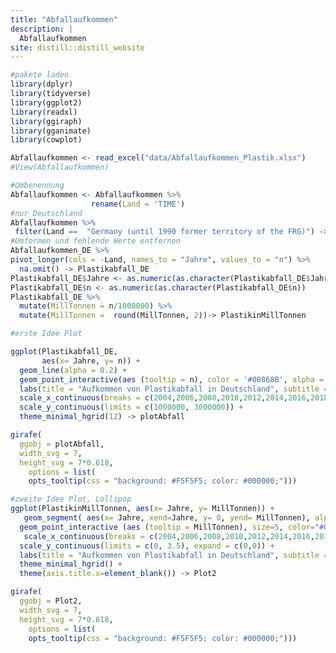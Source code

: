 ```yaml
---
title: "Abfallaufkommen"
description: |
  Abfallaufkommen
site: distill::distill_website
---
```


```r
#pakete laden
library(dplyr)
library(tidyverse)
library(ggplot2)
library(readxl)
library(ggiraph)
library(gganimate)
library(cowplot)
```

```r

Abfallaufkommen <- read_excel("data/Abfallaufkommen_Plastik.xlsx")
#View(Abfallaufkommen)

#Umbenennung
Abfallaufkommen <- Abfallaufkommen %>%
                  rename(Land = 'TIME')
#nur Deutschland
Abfallaufkommen %>%
 filter(Land ==  "Germany (until 1990 former territory of the FRG)") -> Abfallaufkommen_DE
#Umformen und fehlende Werte entfernen
Abfallaufkommen_DE %>%
pivot_longer(cols = -Land, names_to = "Jahre", values_to = "n") %>%
  na.omit() -> Plastikabfall_DE
Plastikabfall_DE$Jahre <- as.numeric(as.character(Plastikabfall_DE$Jahre))  # Convert one variable to numeric
Plastikabfall_DE$n <- as.numeric(as.character(Plastikabfall_DE$n))
Plastikabfall_DE %>%
  mutate(MillTonnen = n/1000000) %>%
  mutate(MillTonnen =  round(MillTonnen, 2))-> PlastikinMillTonnen

```

```r

#erste Idee Plot

ggplot(Plastikabfall_DE,
       aes(x= Jahre, y= n)) +
  geom_line(alpha = 0.2) +
  geom_point_interactive(aes (tooltip = n), color = '#00868B', alpha = 0.6, size = 4) +
  labs(title = "Aufkommen von Plastikabfall in Deutschland", subtitle = "Plastikabfall von 2004 bis 2018 in Tonnen", y= "Tonnen") +
  scale_x_continuous(breaks = c(2004,2006,2008,2010,2012,2014,2016,2018)) +
  scale_y_continuous(limits = c(1000000, 3000000)) +
  theme_minimal_hgrid(12) -> plotAbfall

girafe(
  ggobj = plotAbfall,
  width_svg = 7,
  height_svg = 7*0.618,
    options = list(
    opts_tooltip(css = "background: #F5F5F5; color: #000000;")))


```

```r

#zweite Idee Plot, Lollipop
ggplot(PlastikinMillTonnen, aes(x= Jahre, y= MillTonnen)) +
   geom_segment( aes(x= Jahre, xend=Jahre, y= 0, yend= MillTonnen), alpha =0.2) +
  geom_point_interactive (aes (tooltip = MillTonnen), size=5, color="#00868B", alpha = 0.7) +
   scale_x_continuous(breaks = c(2004,2006,2008,2010,2012,2014,2016,2018))+
  scale_y_continuous(limits = c(0, 3.5), expand = c(0,0)) +
  labs(title = "Aufkommen von Plastikabfall in Deutschland", subtitle = "Plastikabfall von 2004 bis 2018 in Millionentonnen", y= "Millionentonnen") +
  theme_minimal_hgrid() +
  theme(axis.title.x=element_blank()) -> Plot2

girafe(
  ggobj = Plot2,
  width_svg = 7,
  height_svg = 7*0.618,
    options = list(
    opts_tooltip(css = "background: #F5F5F5; color: #000000;")))

```

